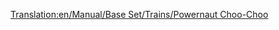 [[Translation:en/Manual/Base Set/Trains/Powernaut Choo-Choo]]
{{en/Manual/Base Set/Trains/Trains|Image=[[File:en/Manual/Base Set/Trains/Powernautchoochoo.png]]
|Cost=£17,578 ($35,156)
|Speed=96 km/h (60 mph)
|Weight=130 t
|Power=900 hp (671 kW)
|Annual=£2,132 ($4,264)
|Designed=1952
|Lifespan=20 
|Capacity=N/A
|Description=A slightly better train than the Ploddyphut Choo-Choo, but still nothting special.
|Real-life=Fictional
}}